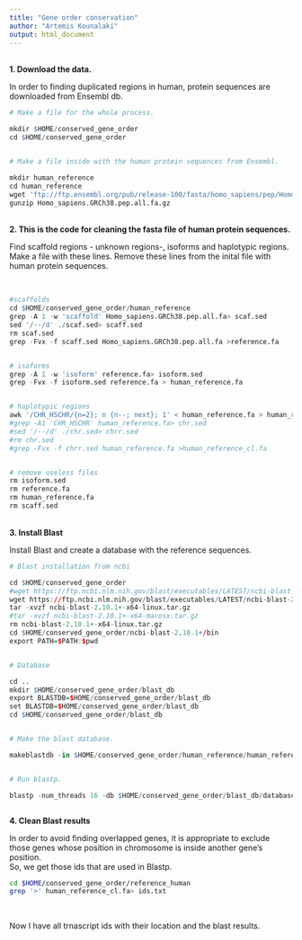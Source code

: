 ```yaml
---
title: "Gene order conservation"
author: "Artemis Kounalaki"
output: html_document
---
```


<br />
**1. Download the data.**

In order to finding duplicated regions in human, protein sequences are downloaded from Ensembl db.
<br />
```r
# Make a file for the whole process.

mkdir $HOME/conserved_gene_order
cd $HOME/conserved_gene_order


# Make a file inside with the human protein sequences from Ensembl.

mkdir human_reference
cd human_reference
wget 'ftp://ftp.ensembl.org/pub/release-100/fasta/homo_sapiens/pep/Homo_sapiens.GRCh38.pep.all.fa.gz'
gunzip Homo_sapiens.GRCh38.pep.all.fa.gz

```
<br />
**2. This is the code for cleaning the fasta file of human protein sequences.**

Find scaffold regions - unknown regions-, isoforms and haplotypic regions.
Make a file with these lines.
Remove these lines from the inital file with human protein sequences.

<br />
```r
#scaffolds
cd $HOME/conserved_gene_order/human_reference
grep -A 1 -w 'scaffold' Homo_sapiens.GRCh38.pep.all.fa> scaf.sed
sed '/--/d' ./scaf.sed> scaff.sed
rm scaf.sed
grep -Fvx -f scaff.sed Homo_sapiens.GRCh38.pep.all.fa >reference.fa


# isoforms
grep -A 1 -w 'isoform' reference.fa> isoform.sed
grep -Fvx -f isoform.sed reference.fa > human_reference.fa


# haplotypic regions
awk '/CHR_HSCHR/{n=2}; n {n--; next}; 1' < human_reference.fa > human_reference_cl.fa
#grep -A1 'CHR_HSCHR' human_reference.fa> chr.sed
#sed '/--/d' ./chr.sed> chrr.sed
#rm chr.sed
#grep -Fvx -f chrr.sed human_reference.fa >human_reference_cl.fa


# remove useless files
rm isoform.sed
rm reference.fa
rm human_reference.fa
rm scaff.sed

```
<br />
**3. Install Blast**

Install Blast and create a database with the reference sequences.
<br />
```r
# Blast installation from ncbi

cd $HOME/conserved_gene_order
#wget https://ftp.ncbi.nlm.nih.gov/blast/executables/LATEST/ncbi-blast-2.10.1+-x64-macosx.tar.gz
wget https://ftp.ncbi.nlm.nih.gov/blast/executables/LATEST/ncbi-blast-2.10.1+-x64-linux.tar.gz
tar -xvzf ncbi-blast-2.10.1+-x64-linux.tar.gz
#tar -xvzf ncbi-blast-2.10.1+-x64-macosx.tar.gz
rm ncbi-blast-2.10.1+-x64-linux.tar.gz
cd $HOME/conserved_gene_order/ncbi-blast-2.10.1+/bin
export PATH=$PATH:$pwd


# Database

cd ..
mkdir $HOME/conserved_gene_order/blast_db
export BLASTDB=$HOME/conserved_gene_order/blast_db
set BLASTDB=$HOME/conserved_gene_order/blast_db
cd $HOME/conserved_gene_order/blast_db


# Make the blast database.

makeblastdb -in $HOME/conserved_gene_order/human_reference/human_reference_cl.fa -dbtype prot -out database_human


# Run blastp.

blastp -num_threads 16 -db $HOME/conserved_gene_order/blast_db/database_human -evalue 1e-10 -outfmt "6 qseqid sseqid pident length mismatch gapopen qstart qend sstart send evalue bitscore slen qlen" -qcov_hsp_p 80 -query $HOME/conserved_gene_order/human_reference/human_reference.fa >'results_human.txt'



```

**4. Clean Blast results**

In order to avoid finding overlapped genes, it is appropriate to exclude those genes whose position in chromosome is inside another gene's position.
<br />
So, we get those ids that are used in Blastp.
```bash
cd $HOME/conserved_gene_order/reference_human
grep '>' human_reference_cl.fa> ids.txt

```
<br />

Now I have all trnascript ids with their location and the blast results.

